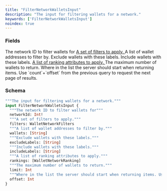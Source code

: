 ```yaml
---
title: "FilterNetworkWalletsInput"
description: "The input for filtering wallets for a network."
keywords: ['FilterNetworkWalletsInput']
noindex: true
---
```


### Fields

<ResponseField name="networkId" type="Int!" required>
  The network ID to filter wallets for
</ResponseField>

<a href="/api-reference/types/walletnetworkfilters">
  <ResponseField name="filters" type="WalletNetworkFilters">
    A set of filters to apply.
  </ResponseField>
</a>

<ResponseField name="wallets" type="[String]">
  A list of wallet addresses to filter by.
</ResponseField>

<ResponseField name="excludeLabels" type="[String]">
  Exclude wallets with these labels.
</ResponseField>

<ResponseField name="includeLabels" type="[String]">
  Include wallets with these labels.
</ResponseField>

<a href="/api-reference/types/walletnetworkranking">
  <ResponseField name="rankings" type="[WalletNetworkRanking]">
    A list of ranking attributes to apply.
  </ResponseField>
</a>

<ResponseField name="limit" type="Int">
  The maximum number of wallets to return.
</ResponseField>

<ResponseField name="offset" type="Int">
  Where in the list the server should start when returning items. Use `count`+`offset` from the previous query to request the next page of results.
</ResponseField>

### Schema


```graphql 
"""The input for filtering wallets for a network."""
input FilterNetworkWalletsInput {
  """The network ID to filter wallets for"""
  networkId: Int!
  """A set of filters to apply."""
  filters: WalletNetworkFilters
  """A list of wallet addresses to filter by."""
  wallets: [String]
  """Exclude wallets with these labels."""
  excludeLabels: [String]
  """Include wallets with these labels."""
  includeLabels: [String]
  """A list of ranking attributes to apply."""
  rankings: [WalletNetworkRanking]
  """The maximum number of wallets to return."""
  limit: Int
  """Where in the list the server should start when returning items. Use `count`+`offset` from the previous query to request the next page of results."""
  offset: Int
}
```

